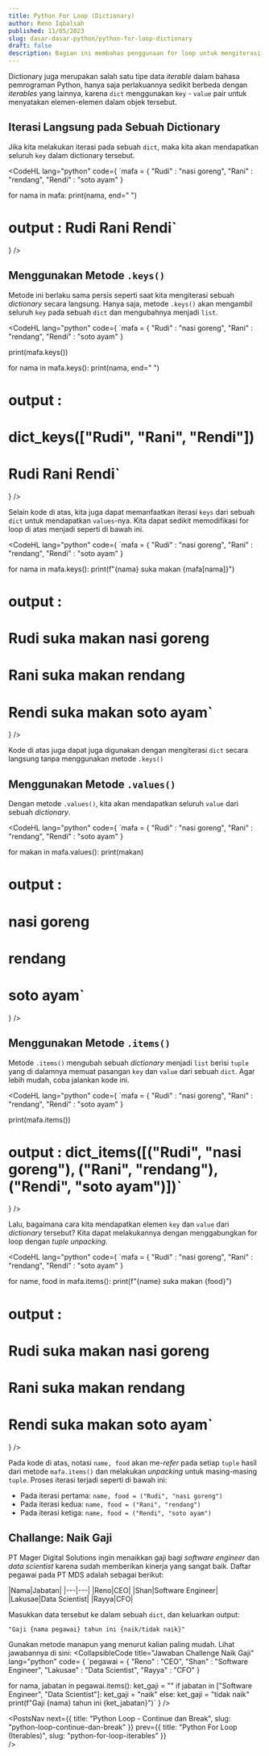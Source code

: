 ```yaml
---
title: Python For Loop (Dictionary)
author: Reno Iqbalsah
published: 11/05/2023
slug: dasar-dasar-python/python-for-loop-dictionary
draft: false
description: Bagian ini membahas penggunaan for loop untuk mengiterasi tipe data dictionary dalam bahasa pemrograman Python.
---
```


Dictionary juga merupakan salah satu tipe data _iterable_ dalam bahasa pemrograman Python, hanya saja perlakuannya sedikit berbeda dengan _iterables_ yang lainnya, karena `dict`
menggunakan `key` - `value` pair untuk menyatakan elemen-elemen dalam objek tersebut.

## Iterasi Langsung pada Sebuah Dictionary

Jika kita melakukan iterasi pada sebuah `dict`, maka kita akan mendapatkan seluruh `key` dalam dictionary tersebut.

<CodeHL
lang="python"
code={
`mafa = {
    "Rudi" : "nasi goreng",
    "Rani" : "rendang",
    "Rendi" : "soto ayam"
}

for nama in mafa:
    print(nama, end=" ")
    
# output : Rudi Rani Rendi`
}
/>

## Menggunakan Metode `.keys()`

Metode ini berlaku sama persis seperti saat kita mengiterasi sebuah _dictionary_ secara langsung. Hanya saja, metode `.keys()` 
akan mengambil seluruh `key` pada sebuah `dict` dan mengubahnya menjadi `list`.

<CodeHL
lang="python"
code={
`mafa = {
    "Rudi" : "nasi goreng",
    "Rani" : "rendang",
    "Rendi" : "soto ayam"
}

print(mafa.keys())

for nama in mafa.keys():
    print(nama, end=" ")
    
# output :
# dict_keys(["Rudi", "Rani", "Rendi"]) 
# Rudi Rani Rendi`
}
/>

Selain kode di atas, kita juga dapat memanfaatkan iterasi `keys` dari sebuah `dict` untuk mendapatkan `values`-nya. Kita dapat sedikit memodifikasi for loop di atas menjadi
seperti di bawah ini.

<CodeHL
lang="python"
code={
`mafa = {
    "Rudi" : "nasi goreng",
    "Rani" : "rendang",
    "Rendi" : "soto ayam"
}

for nama in mafa.keys():
    print(f"{nama} suka makan {mafa[nama]}")
    
# output :
# Rudi suka makan nasi goreng
# Rani suka makan rendang
# Rendi suka makan soto ayam`
}
/>

Kode di atas juga dapat juga digunakan dengan mengiterasi `dict` secara langsung tanpa menggunakan metode `.keys()`

## Menggunakan Metode `.values()`

Dengan metode `.values()`, kita akan mendapatkan seluruh `value` dari sebuah _dictionary_.

<CodeHL
lang="python"
code={
`mafa = {
    "Rudi" : "nasi goreng",
    "Rani" : "rendang",
    "Rendi" : "soto ayam"
}

for makan in mafa.values():
    print(makan)
    
# output :
# nasi goreng
# rendang
# soto ayam`
}
/>

## Menggunakan Metode `.items()`

Metode `.items()` mengubah sebuah _dictionary_ menjadi `list` berisi `tuple` yang di dalamnya memuat pasangan `key` dan `value` dari sebuah `dict`.
Agar lebih mudah, coba jalankan kode ini.

<CodeHL
lang="python"
code={
`mafa = {
    "Rudi" : "nasi goreng",
    "Rani" : "rendang",
    "Rendi" : "soto ayam"
}

print(mafa.items())

# output : dict_items([("Rudi", "nasi goreng"), ("Rani", "rendang"), ("Rendi", "soto ayam")])`
}
/>

Lalu, bagaimana cara kita mendapatkan elemen `key` dan `value` dari _dictionary_ tersebut? Kita dapat melakukannya dengan menggabungkan 
for loop dengan _tuple unpacking_. 

<CodeHL
lang="python"
code={
`mafa = {
    "Rudi" : "nasi goreng",
    "Rani" : "rendang",
    "Rendi" : "soto ayam"
}

for name, food in mafa.items():
    print(f"{name} suka makan {food}")

# output :
# Rudi suka makan nasi goreng
# Rani suka makan rendang
# Rendi suka makan soto ayam`
}
/>

Pada kode di atas, notasi `name, food` akan me-_refer_ pada setiap `tuple` hasil dari metode `mafa.items()` dan melakukan _unpacking_ untuk masing-masing `tuple`.
Proses iterasi terjadi seperti di bawah ini:
- Pada iterasi pertama: `name, food = ("Rudi", "nasi goreng")`
- Pada iterasi kedua: `name, food = ("Rani", "rendang")`
- Pada iterasi ketiga: `name, food = ("Rendi", "soto ayam")`

## Challange: Naik Gaji

PT Mager Digital Solutions ingin menaikkan gaji bagi _software engineer_ dan _data scientist_ karena sudah memberikan kinerja yang sangat baik. Daftar pegawai
pada PT MDS adalah sebagai berikut:

<div class="special-table"></div>
|Nama|Jabatan|
|---|---|
|Reno|CEO|
|Shan|Software Engineer|
|Lakusae|Data Scientist|
|Rayya|CFO|

Masukkan data tersebut ke dalam sebuah `dict`, dan keluarkan output:

`"Gaji {nama pegawai} tahun ini {naik/tidak naik}"`

Gunakan metode manapun yang menurut kalian paling mudah.
Lihat jawabannya di sini:
<CollapsibleCode
title="Jawaban Challenge Naik Gaji"
lang="python"
code= {
`pegawai = {
    "Reno" : "CEO",
    "Shan" : "Software Engineer",
    "Lakusae" : "Data Scientist",
    "Rayya" : "CFO"
}

for nama, jabatan in pegawai.items():
    ket_gaji = ""
    if jabatan in ["Software Engineer", "Data Scientist"]:
        ket_gaji = "naik"
    else:
        ket_gaji = "tidak naik"
    print(f"Gaji {nama} tahun ini {ket_jabatan}")`
}
/>

<PostsNav
  next={{
    title: "Python Loop - Continue dan Break",
    slug: "python-loop-continue-dan-break"
  }}
  prev={{
    title: "Python For Loop (Iterables)",
    slug: "python-for-loop-iterables"
  }}  
/>